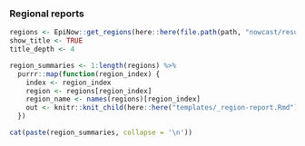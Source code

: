 ### Regional reports 


```r
regions <- EpiNow::get_regions(here::here(file.path(path, "nowcast/results")))
show_title <- TRUE
title_depth <- 4

region_summaries <- 1:length(regions) %>% 
  purrr::map(function(region_index) {
    index <- region_index
    region <- regions[region_index]
    region_name <- names(regions)[region_index]
    out <- knitr::knit_child(here::here("templates/_region-report.Rmd"), envir = environment()) 
  })
```


```r
cat(paste(region_summaries, collapse = '\n'))
```
